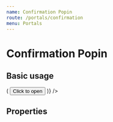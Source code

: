 ```yaml
---
name: Confirmation Popin
route: /portals/confirmation
menu: Portals
---
```



# Confirmation Popin

## Basic usage

<Playground>
  <ConfirmationPopin
    open
    question="Can you confirm by clicking on OK, else click Cancel ?"
    className="default-theme"
    onOk={console.log}
    onCancel={console.log}
    renderTrigger={({ show }) => (
      <button onClick={show} className="btn btn-primary">
        Click to open
      </button>
    )}
  />
</Playground>

## Properties

<PropsTable of={ConfirmationPopin} />
